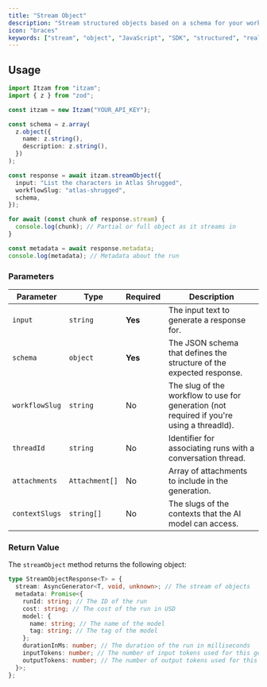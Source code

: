 ```yaml
---
title: "Stream Object"
description: "Stream structured objects based on a schema for your workflows."
icon: "braces"
keywords: ["stream", "object", "JavaScript", "SDK", "structured", "real-time"]
---
```


## Usage

```typescript
import Itzam from "itzam";
import { z } from "zod";

const itzam = new Itzam("YOUR_API_KEY");

const schema = z.array(
  z.object({
    name: z.string(),
    description: z.string(),
  })
);

const response = await itzam.streamObject({
  input: "List the characters in Atlas Shrugged",
  workflowSlug: "atlas-shrugged",
  schema,
});

for await (const chunk of response.stream) {
  console.log(chunk); // Partial or full object as it streams in
}

const metadata = await response.metadata;
console.log(metadata); // Metadata about the run
```

### Parameters

| Parameter      | Type           | Required | Description                                                                               |
| -------------- | -------------- | -------- | ----------------------------------------------------------------------------------------- |
| `input`        | `string`       | **Yes**  | The input text to generate a response for.                                                |
| `schema`       | `object`       | **Yes**  | The JSON schema that defines the structure of the expected response.                      |
| `workflowSlug` | `string`       | No       | The slug of the workflow to use for generation (not required if you're using a threadId). |
| `threadId`     | `string`       | No       | Identifier for associating runs with a conversation thread.                               |
| `attachments`  | `Attachment[]` | No       | Array of attachments to include in the generation.                                        |
| `contextSlugs` | `string[]`     | No       | The slugs of the contexts that the AI model can access.                                   |

### Return Value

The `streamObject` method returns the following object:

```typescript
type StreamObjectResponse<T> = {
  stream: AsyncGenerator<T, void, unknown>; // The stream of objects
  metadata: Promise<{
    runId: string; // The ID of the run
    cost: string; // The cost of the run in USD
    model: {
      name: string; // The name of the model
      tag: string; // The tag of the model
    };
    durationInMs: number; // The duration of the run in milliseconds
    inputTokens: number; // The number of input tokens used for this generation
    outputTokens: number; // The number of output tokens used for this generation
  }>;
};
```

